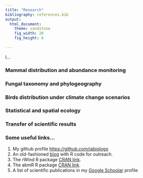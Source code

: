 ```yaml
---
title: "Research"
bibliography: references.bib
output: 
  html_document:
    theme: sandstone
    fig_width: 20
    fig_height: 6
  
---
```

<style>
body {
text-align: justify}
</style>

I...

### Mammal distribution and abundance monitoring

### Fungal taxonomy and phylogeography

### Birds distribution under climate change scenarios

### Statistical and spatial ecology

### Transfer of scientific results

### Some useful links...
1. My github profile [https://github.com/jabiologo](https://github.com/jabiologo)
2. An old-fashioned [blog](https://allthiswasfield.blogspot.com/) with R code for outreach.
3. The rWind R package [CRAN link](https://cran.r-project.org/web/packages/rWind/index.html).
3. The abmR R package [CRAN link](https://cran.r-project.org/web/packages/abmR/index.html).
4. A list of scientific publications in my [Google Schoolar](https://scholar.google.es/citations?hl=es&user=v3biyuIAAAAJ) profile
